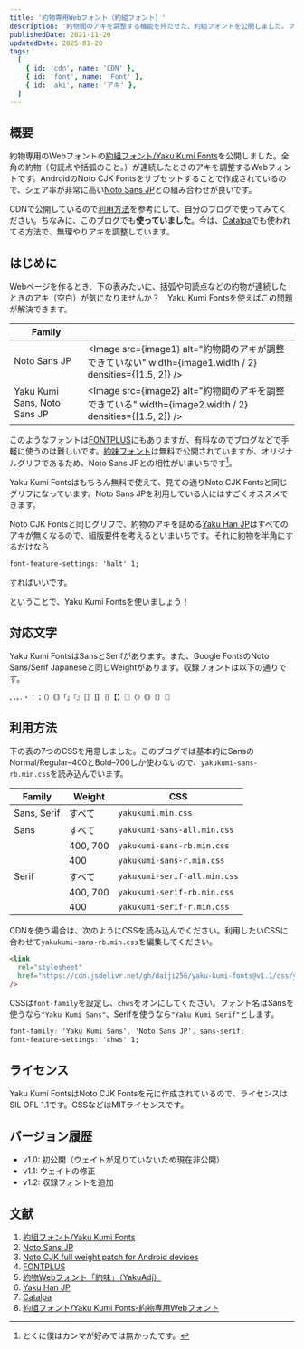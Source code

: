 ```yaml
---
title: '約物専用Webフォント（約組フォント）'
description: '約物間のアキを調整する機能を持たせた、約組フォントを公開しました。フォントの特徴、使用方法を紹介します。'
publishedDate: 2021-11-20
updatedDate: 2025-01-28
tags:
  [
    { id: 'cdn', name: 'CDN' },
    { id: 'font', name: 'Font' },
    { id: 'aki', name: 'アキ' },
  ]
---
```



## 概要

約物専用のWebフォントの[約組フォント/Yaku Kumi Fonts](https://github.com/Daiji256/Yaku-Kumi-Fonts)を公開しました。全角の約物（句読点や括弧のこと。）が連続したときのアキを調整するWebフォントです。AndroidのNoto CJK Fontsをサブセットすることで作成されているので、シェア率が非常に高い[Noto Sans JP](https://fonts.google.com/noto/specimen/Noto+Sans+JP)との組み合わせが良いです。

CDNで公開しているので[利用方法](#利用方法)を参考にして、自分のブログで使ってみてください。ちなみに、このブログでも**使っていました**。今は、[Catalpa](https://catalpa.oss.onl)でも使われてる方法で、無理やりアキを調整しています。

## はじめに

Webページを作るとき、下の表みたいに、括弧や句読点などの約物が連続したときのアキ（空白）が気になりませんか？　Yaku Kumi Fontsを使えばこの問題が解決できます。

| Family                       |                                                                                                           |
| ---------------------------- | --------------------------------------------------------------------------------------------------------- |
| Noto Sans JP                 | <Image src={image1} alt="約物間のアキが調整できていない" width={image1.width / 2} densities={[1.5, 2]} /> |
| Yaku Kumi Sans, Noto Sans JP | <Image src={image2} alt="約物間のアキを調整できている" width={image2.width / 2} densities={[1.5, 2]} />   |

このようなフォントは[FONTPLUS](https://fontplus.jp)にもありますが、有料なのでブログなどで手軽に使うのは難しいです。[約味フォント](https://tama-san.com/yakuadj-font)は無料で公開されていますが、オリジナルグリフであるため、Noto Sans JPとの相性がいまいちです[^:ore1]。

[^:ore1]: とくに僕はカンマが好みでは無かったです。

Yaku Kumi Fontsはもちろん無料で使えて、見ての通りNoto CJK Fontsと同じグリフになっています。Noto Sans JPを利用している人にはすごくオススメできます。

Noto CJK Fontsと同じグリフで、約物のアキを詰める[Yaku Han JP](https://yakuhanjp.qranoko.jp)はすべてのアキが無くなるので、組版要件を考えるといまいちです。それに約物を半角にするだけなら

```css
font-feature-settings: 'halt' 1;
```

すればいいです。

ということで、Yaku Kumi Fontsを使いましょう！

## 対応文字

Yaku Kumi FontsはSansとSerifがあります。また、Google FontsのNoto Sans/Serif Japaneseと同じWeightがあります。収録フォントは以下の通りです。

```
、，。．・：；（）｟｠「」『』［］〚〛｛｝【】〖〗〈〉《》〔〕〘〙
```

## 利用方法

下の表の7つのCSSを用意しました。このブログでは基本的にSansのNormal/Regular–400とBold–700しか使わないので、`yakukumi-sans-rb.min.css`を読み込んでいます。

| Family      | Weight   | CSS                          |
| ----------- | -------- | ---------------------------- |
| Sans, Serif | すべて   | `yakukumi.min.css`           |
| Sans        | すべて   | `yakukumi-sans-all.min.css`  |
|             | 400, 700 | `yakukumi-sans-rb.min.css`   |
|             | 400      | `yakukumi-sans-r.min.css`    |
| Serif       | すべて   | `yakukumi-serif-all.min.css` |
|             | 400, 700 | `yakukumi-serif-rb.min.css`  |
|             | 400      | `yakukumi-serif-r.min.css`   |

CDNを使う場合は、次のようにCSSを読み込んでください。利用したいCSSに合わせて`yakukumi-sans-rb.min.css`を編集してください。

```html
<link
  rel="stylesheet"
  href="https://cdn.jsdelivr.net/gh/daiji256/yaku-kumi-fonts@v1.1/css/yakukumi-sans-rb.min.css"
/>
```

CSSは`font-family`を設定し、`chws`をオンにしてください。フォント名はSansを使うなら<JwAki />`"Yaku Kumi Sans"`、Serifを使うなら<JwAki />`"Yaku Kumi Serif"`<JwAki />とします。

```css
font-family: 'Yaku Kumi Sans', 'Noto Sans JP', sans-serif;
font-feature-settings: 'chws' 1;
```

## ライセンス

Yaku Kumi FontsはNoto CJK Fontsを元に作成されているので、ライセンスはSIL OFL 1.1です。CSSなどはMITライセンスです。

## バージョン履歴

- v1.0: 初公開（ウェイトが足りていないため現在非公開）
- v1.1: ウェイトの修正
- v1.2: 収録フォントを追加

## 文献

1. [約組フォント/Yaku Kumi Fonts](https://github.com/Daiji256/Yaku-Kumi-Fonts)
2. [Noto Sans JP](https://fonts.google.com/noto/specimen/Noto+Sans+JP)
3. [Noto CJK full weight patch for Android devices](https://github.com/simonsmh/notocjk)
4. [FONTPLUS](https://fontplus.jp)
5. [約物Webフォント「約味」（YakuAdj）](https://tama-san.com/yakuadj-font)
6. [Yaku Han JP](https://yakuhanjp.qranoko.jp)
7. [Catalpa](https://catalpa.oss.onl)
8. [約組フォント/Yaku Kumi Fonts-約物専用Webフォント](https://qiita.com/Daiji256/items/a0a30725355a9f7d6d22)
